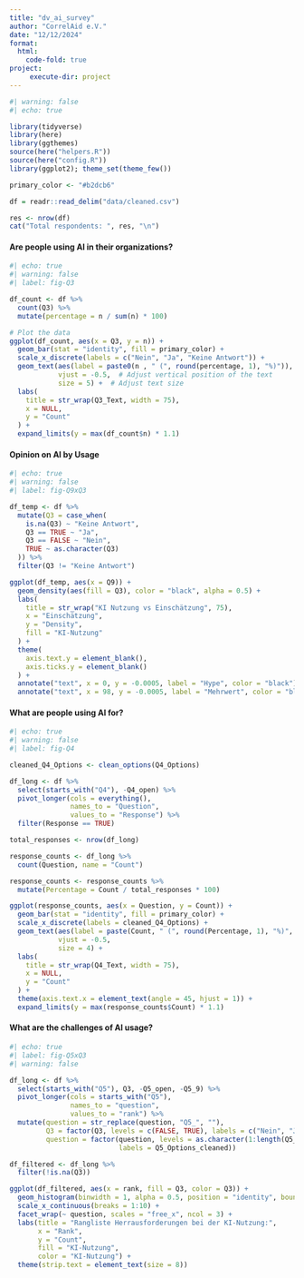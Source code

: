 ```yaml
---
title: "dv_ai_survey"
author: "CorrelAid e.V."
date: "12/12/2024"
format: 
  html:
    code-fold: true
project:
     execute-dir: project
---
```

```r
#| warning: false
#| echo: true

library(tidyverse)
library(here)
library(ggthemes)
source(here("helpers.R"))
source(here("config.R"))
library(ggplot2); theme_set(theme_few())

primary_color <- "#b2dcb6"

df = readr::read_delim("data/cleaned.csv")

res <- nrow(df)
cat("Total respondents: ", res, "\n")
```


#### Are people using AI in their organizations?

```r
#| echo: true
#| warning: false
#| label: fig-Q3

df_count <- df %>%
  count(Q3) %>%
  mutate(percentage = n / sum(n) * 100)

# Plot the data
ggplot(df_count, aes(x = Q3, y = n)) +
  geom_bar(stat = "identity", fill = primary_color) + 
  scale_x_discrete(labels = c("Nein", "Ja", "Keine Antwort")) +
  geom_text(aes(label = paste0(n , " (", round(percentage, 1), "%)")), 
            vjust = -0.5,  # Adjust vertical position of the text
            size = 5) +  # Adjust text size
  labs(
    title = str_wrap(Q3_Text, width = 75),
    x = NULL,
    y = "Count"
  ) +
  expand_limits(y = max(df_count$n) * 1.1)  

```

#### Opinion on AI by Usage
```r
#| echo: true
#| warning: false
#| label: fig-Q9xQ3

df_temp <- df %>%
  mutate(Q3 = case_when(
    is.na(Q3) ~ "Keine Antwort",
    Q3 == TRUE ~ "Ja",
    Q3 == FALSE ~ "Nein",
    TRUE ~ as.character(Q3)  
  )) %>%
  filter(Q3 != "Keine Antwort")

ggplot(df_temp, aes(x = Q9)) + 
  geom_density(aes(fill = Q3), color = "black", alpha = 0.5) + 
  labs(
    title = str_wrap("KI Nutzung vs Einschätzung", 75),
    x = "Einschätzung",
    y = "Density",
    fill = "KI-Nutzung"  
  ) +
  theme(
    axis.text.y = element_blank(), 
    axis.ticks.y = element_blank()
  ) +
  annotate("text", x = 0, y = -0.0005, label = "Hype", color = "black") +
  annotate("text", x = 98, y = -0.0005, label = "Mehrwert", color = "black")
```

#### What are people using AI for?

```r
#| echo: true
#| warning: false
#| label: fig-Q4

cleaned_Q4_Options <- clean_options(Q4_Options)

df_long <- df %>%
  select(starts_with("Q4"), -Q4_open) %>% 
  pivot_longer(cols = everything(), 
               names_to = "Question", 
               values_to = "Response") %>%
  filter(Response == TRUE)  

total_responses <- nrow(df_long)

response_counts <- df_long %>%
  count(Question, name = "Count")

response_counts <- response_counts %>%
  mutate(Percentage = Count / total_responses * 100)

ggplot(response_counts, aes(x = Question, y = Count)) +
  geom_bar(stat = "identity", fill = primary_color) +
  scale_x_discrete(labels = cleaned_Q4_Options) +  
  geom_text(aes(label = paste(Count, " (", round(Percentage, 1), "%)", sep = "")), 
            vjust = -0.5,  
            size = 4) +  
  labs(
    title = str_wrap(Q4_Text, width = 75),
    x = NULL,
    y = "Count"
  ) +
  theme(axis.text.x = element_text(angle = 45, hjust = 1)) +
  expand_limits(y = max(response_counts$Count) * 1.1)  

```

#### What are the challenges of AI usage?

```r
#| echo: true
#| label: fig-Q5xQ3
#| warning: false

df_long <- df %>%
  select(starts_with("Q5"), Q3, -Q5_open, -Q5_9) %>% 
  pivot_longer(cols = starts_with("Q5"), 
               names_to = "question", 
               values_to = "rank") %>%
  mutate(question = str_replace(question, "Q5_", ""), 
         Q3 = factor(Q3, levels = c(FALSE, TRUE), labels = c("Nein", "Ja")),  
         question = factor(question, levels = as.character(1:length(Q5_Options_cleaned)), 
                           labels = Q5_Options_cleaned))  

df_filtered <- df_long %>%
  filter(!is.na(Q3)) 

ggplot(df_filtered, aes(x = rank, fill = Q3, color = Q3)) +
  geom_histogram(binwidth = 1, alpha = 0.5, position = "identity", boundary = 0) +  
  scale_x_continuous(breaks = 1:10) +  
  facet_wrap(~ question, scales = "free_x", ncol = 3) + 
  labs(title = "Rangliste Herrausforderungen bei der KI-Nutzung:",
       x = "Rank",
       y = "Count",
       fill = "KI-Nutzung",
       color = "KI-Nutzung") +
  theme(strip.text = element_text(size = 8))
```